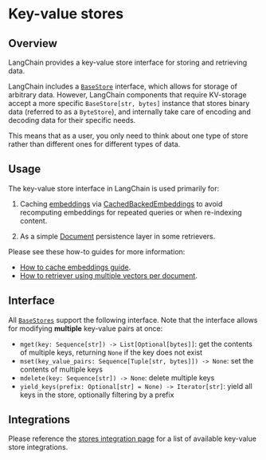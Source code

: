 # Key-value stores

## Overview

LangChain provides a key-value store interface for storing and retrieving data.

LangChain includes a [`BaseStore`](https://python.langchain.com/api_reference/core/stores/langchain_core.stores.BaseStore.html) interface,
which allows for storage of arbitrary data. However, LangChain components that require KV-storage accept a
more specific `BaseStore[str, bytes]` instance that stores binary data (referred to as a `ByteStore`), and internally take care of
encoding and decoding data for their specific needs.

This means that as a user, you only need to think about one type of store rather than different ones for different types of data.

## Usage

The key-value store interface in LangChain is used primarily for:

1. Caching [embeddings](/docs/concepts/embedding_models) via [CachedBackedEmbeddings](https://python.langchain.com/api_reference/langchain/embeddings/langchain.embeddings.cache.CacheBackedEmbeddings.html#langchain.embeddings.cache.CacheBackedEmbeddings) to avoid recomputing embeddings for repeated queries or when re-indexing content.

2. As a simple [Document](https://python.langchain.com/api_reference/core/documents/langchain_core.documents.base.Document.html#langchain_core.documents.base.Document) persistence layer in some retrievers.

Please see these how-to guides for more information:

* [How to cache embeddings guide](https://python.langchain.com/docs/how_to/caching_embeddings/).
* [How to retriever using multiple vectors per document](https://python.langchain.com/docs/how_to/custom_retriever/).

## Interface

All [`BaseStores`](https://python.langchain.com/api_reference/core/stores/langchain_core.stores.BaseStore.html) support the following interface. Note that the interface allows for modifying **multiple** key-value pairs at once:

- `mget(key: Sequence[str]) -> List[Optional[bytes]]`: get the contents of multiple keys, returning `None` if the key does not exist
- `mset(key_value_pairs: Sequence[Tuple[str, bytes]]) -> None`: set the contents of multiple keys
- `mdelete(key: Sequence[str]) -> None`: delete multiple keys
- `yield_keys(prefix: Optional[str] = None) -> Iterator[str]`: yield all keys in the store, optionally filtering by a prefix

## Integrations

Please reference the [stores integration page](/docs/integrations/stores/) for a list of available key-value store integrations.
